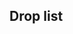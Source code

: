==Drop list==
<!--
AUTOGENERATED, leave a comment on this subpage if you have found any issues
(incorrect or missing info, non-optimal order, etc.)
-->
{{Section}}
{{DropList
|no_legend = true
|filter_button = true
|nodes = G, L, M, N, Q
|boss = L, Q
|Abukuma: L/Easy{Easy: 1.9% (773/40454) / Medium: 1.6% (145/9239) / Hard: 1.4% (528/37193)}, Q/Easy{Easy: 1.9% (467/24368) / Medium: 2% (178/9062) / Hard: 1.9% (915/47371)}
|Akagi: L/Easy{Easy: 1.9% (783/40454) / Medium: 1.7% (155/9239) / Hard: 1.4% (533/37193)}, Q/Easy{Easy: 1.7% (424/24368) / Medium: 0.9% (80/9062) / Hard: 0.3% (152/47371)}
|Akigumo: G/Easy{Easy: 1.3% (121/9424) / Medium: 1.2% (32/2606) / Hard: 1% (145/14510)}, L/Easy{Easy: 4% (1599/40454) / Medium: 3.8% (349/9239) / Hard: 3.6% (1348/37193)}, M/Easy{Easy: 1.4% (242/16866) / Medium: 1.3% (104/7733) / Hard: 1.3% (474/36225)}, N/Easy{Easy: 1.3% (272/20363) / Medium: 1.6% (127/7831) / Hard: 1.3% (475/35453)}, Q/Easy{Easy: 3.9% (959/24368) / Medium: 4.1% (369/9062) / Hard: 3.5% (1635/47371)}
|Amagi: L/Easy{Easy: 2.2% (870/40454) / Medium: 1.9% (178/9239) / Hard: 1.3% (471/37193)}, Q/Easy{Easy: 2.1% (517/24368) / Medium: 0.9% (79/9062) / Hard: 0.9% (415/47371)}
|Amagiri: L/Easy{Easy: 1.8% (716/40454) / Medium: 1.7% (156/9239) / Hard: 1.1% (421/37193)}, Q/Easy{Easy: 3% (729/24368) / Medium: 2.1% (190/9062) / Hard: 2.4% (1159/47371)}
|Amatsukaze: G/Easy{Easy: 1.5% (145/9424) / Medium: 1.8% (46/2606) / Hard: 2.1% (299/14510)}, L/Easy{Easy: 3.5% (1420/40454) / Medium: 3% (273/9239) / Hard: 3.5% (1303/37193)}, M/Hard{Hard: 1.2% (425/36225)}, N/Hard{Hard: 1.3% (453/35453)}, Q/Easy{Easy: 4.4% (1077/24368) / Medium: 4.5% (406/9062) / Hard: 4.5% (2138/47371)}
|Asashimo: L/Easy{Easy: 3.3% (1325/40454) / Medium: 3.5% (321/9239) / Hard: 2.9% (1065/37193)}, Q/Easy{Easy: 3.2% (784/24368) / Medium: 3.8% (345/9062) / Hard: 3.7% (1735/47371)}
|Atago: L/Easy{Easy: 2.2% (870/40454) / Medium: 1.9% (177/9239) / Hard: 1.9% (690/37193)}, Q/Easy{Easy: 1.9% (466/24368) / Medium: 1.9% (171/9062) / Hard: 1.9% (884/47371)}
|Chikuma: L/Easy{Easy: 2% (818/40454) / Medium: 2% (184/9239) / Hard: 1.8% (680/37193)}, Q/Easy{Easy: 2.1% (509/24368) / Medium: 1.9% (176/9062) / Hard: 1.9% (890/47371)}
|Fujinami: G/Easy{Easy: 1.3% (119/9424) / Medium: 1% (27/2606) / Hard: 1.1% (159/14510)}, L/Easy{Easy: 2.1% (844/40454) / Medium: 1.8% (162/9239) / Hard: 1.9% (701/37193)}, M/Medium{Medium: 1.3% (99/7733) / Hard: 1.1% (411/36225)}, N/Medium{Medium: 1% (77/7831) / Hard: 1.3% (475/35453)}, Q/Easy{Easy: 2.5% (617/24368) / Medium: 2.2% (203/9062) / Hard: 2.6% (1253/47371)}
|Fusou: L/Easy{Easy: 2% (819/40454) / Medium: 1.8% (165/9239) / Hard: 1.9% (691/37193)}, Q/Easy{Easy: 2.1% (500/24368) / Medium: 2.2% (197/9062) / Hard: 1.8% (874/47371)}
|Haruna: L/Easy{Easy: 1.8% (745/40454) / Medium: 1.6% (146/9239) / Hard: 1.4% (525/37193)}, Q/Easy{Easy: 1.7% (414/24368) / Medium: 0.9% (78/9062) / Hard: 0.3% (157/47371)}
|Harusame: L/Easy{???}
|Hayasui: G/Easy{Easy: 0.3% (25/9424) / Medium: 0.6% (16/2606) / Hard: 0.6% (89/14510)}, L/Easy{Easy: 2.2% (907/40454) / Medium: 2.1% (193/9239) / Hard: 1.3% (479/37193)}, Q/Easy{Easy: 3.2% (790/24368) / Medium: 2.2% (201/9062) / Hard: 1.6% (763/47371)}
|Hiei: L/Easy{Easy: 1.7% (703/40454) / Medium: 1.5% (140/9239) / Hard: 1.3% (501/37193)}, Q/Easy{Easy: 1.8% (449/24368) / Medium: 0.9% (84/9062) / Hard: 0.4% (177/47371)}
|Hiryuu: L/Easy{Easy: 1.9% (753/40454) / Medium: 1.6% (144/9239) / Hard: 1.4% (532/37193)}, Q/Easy{Easy: 1.7% (413/24368) / Medium: 0.9% (85/9062) / Hard: 0.4% (173/47371)}
|Hiyou: G/Easy{Easy: 1.4% (129/9424) / Medium: 1.2% (32/2606) / Hard: 1% (149/14510)}, I/Medium{Medium: 0.7% (66/9360) / Hard: 0.7% (240/35439)}, M/Easy{Easy: 1.4% (239/16866) / Medium: 1.1% (87/7733) / Hard: 1.2% (431/36225)}, N/Easy{Easy: 1.5% (298/20363) / Medium: 1.3% (105/7831) / Hard: 1.3% (450/35453)}
|Hyuuga: L/Easy{Easy: 2% (816/40454) / Medium: 2% (183/9239) / Hard: 1.8% (665/37193)}, Q/Easy{Easy: 2% (491/24368) / Medium: 2.1% (186/9062) / Hard: 1.9% (884/47371)}
|Ise: L/Easy{Easy: 1.9% (768/40454) / Medium: 1.8% (167/9239) / Hard: 1.8% (662/37193)}, Q/Easy{Easy: 1.9% (471/24368) / Medium: 1.8% (166/9062) / Hard: 1.9% (920/47371)}
|Isokaze: G/Easy{Easy: 0.4% (33/9424) / Medium: 1.2% (32/2606) / Hard: 1.1% (158/14510)}
|Junyou: G/Easy{Easy: 1.2% (110/9424) / Medium: 1.3% (35/2606) / Hard: 1% (150/14510)}, I/Easy{Easy: 0.6% (231/37087) / Medium: 0.7% (70/9360) / Hard: 0.6% (226/35439)}, M/Easy{Easy: 1.4% (230/16866) / Medium: 1.2% (89/7733) / Hard: 1.2% (431/36225)}, N/Easy{Easy: 1.4% (287/20363) / Medium: 1.1% (89/7831) / Hard: 1.2% (443/35453)}
|Kaga: G/Easy{Easy: 1.5% (139/9424) / Medium: 1.2% (30/2606) / Hard: 1.1% (155/14510)}, L/Easy{Easy: 1.9% (778/40454) / Medium: 1.7% (156/9239) / Hard: 1.9% (691/37193)}, Q/Easy{Easy: 2% (494/24368) / Medium: 1.9% (174/9062) / Hard: 1.9% (909/47371)}
|Kamikaze: L/Easy{Easy: 0.6% (241/40454) / Medium: 0.4% (35/9239) / Hard: 0.3% (113/37193)}, Q/Easy{Easy: 0.7% (164/24368) / Medium: 0.7% (59/9062) / Hard: 0.4% (181/47371)}
|Kinugasa: L/Easy{Easy: 1.9% (786/40454) / Medium: 2% (183/9239) / Hard: 1.9% (700/37193)}, Q/Easy{Easy: 2% (479/24368) / Medium: 2.1% (186/9062) / Hard: 1.8% (841/47371)}
|Kirishima: L/Easy{Easy: 2% (809/40454) / Medium: 1.6% (152/9239) / Hard: 1.2% (462/37193)}, Q/Easy{Easy: 1.6% (387/24368) / Medium: 1.1% (97/9062) / Hard: 0.3% (149/47371)}
|Kongou: L/Easy{Easy: 2% (829/40454) / Medium: 1.7% (159/9239) / Hard: 1.4% (535/37193)}, Q/Easy{Easy: 1.7% (421/24368) / Medium: 0.8% (73/9062) / Hard: 0.4% (184/47371)}
|Kuma: G/Easy{Easy: 1.4% (128/9424) / Medium: 1.5% (40/2606) / Hard: 1.1% (160/14510)}, I/Easy{Easy: 0.9% (331/37087) / Medium: 0.7% (63/9360) / Hard: 0.7% (231/35439)}, L/Easy{Easy: 0.1% (36/40454) / Medium: 0.4% (36/9239) / Hard: 0.5% (173/37193)}, M/Easy{Easy: 1.4% (242/16866) / Medium: 1.3% (98/7733) / Hard: 1.2% (430/36225)}, N/Easy{Easy: 1.3% (262/20363) / Medium: 1.1% (90/7831) / Hard: 1.3% (476/35453)}, Q/Easy{Easy: 0.2% (56/24368) / Medium: 1.3% (116/9062) / Hard: 1.5% (708/47371)}
|Makigumo: G/Easy{Easy: 1.3% (125/9424) / Medium: 1.4% (37/2606) / Hard: 1.1% (161/14510)}, I/Hard{Hard: 0.4% (153/35439)}, L/Easy{Easy: 2.1% (838/40454) / Medium: 1.8% (169/9239) / Hard: 1.8% (660/37193)}, M/Easy{Easy: 1.3% (213/16866) / Medium: 1.1% (88/7733) / Hard: 1.2% (444/36225)}, N/Easy{Easy: 1.4% (279/20363) / Medium: 1.4% (112/7831) / Hard: 1.4% (491/35453)}, Q/Easy{Easy: 2.1% (514/24368) / Medium: 1.8% (166/9062) / Hard: 1.8% (863/47371)}
|Maruyu: L/Hard{Hard: 0.4% (162/37193)}, Q/Easy{Easy: 1.8% (443/24368) / Medium: 0.8% (73/9062) / Hard: 0.3% (163/47371)}
|Mikuma: L/Easy{Easy: 1.9% (773/40454) / Medium: 1.6% (150/9239) / Hard: 1.7% (650/37193)}, Q/Easy{Easy: 2% (496/24368) / Medium: 1.9% (171/9062) / Hard: 1.8% (837/47371)}
|Mogami: L/Easy{Easy: 4% (1600/40454) / Medium: 4% (370/9239) / Hard: 3.5% (1320/37193)}, Q/Easy{Easy: 4% (982/24368) / Medium: 3.8% (348/9062) / Hard: 3.7% (1761/47371)}
|Mutsu: L/Easy{Easy: 3.8% (1522/40454) / Medium: 3.3% (305/9239) / Hard: 4.2% (1575/37193)}, Q/Easy{Easy: 5.2% (1257/24368) / Medium: 3.5% (317/9062) / Hard: 3.4% (1603/47371)}
|Myoukou: L/Easy{Easy: 1.9% (776/40454) / Medium: 1.8% (165/9239) / Hard: 1.9% (706/37193)}, Q/Easy{Easy: 2.2% (524/24368) / Medium: 1.9% (174/9062) / Hard: 1.9% (895/47371)}
|Naganami: G/Easy{Easy: 1.4% (130/9424) / Medium: 1.2% (30/2606) / Hard: 1.1% (159/14510)}, I/Hard{Hard: 0.7% (237/35439)}, M/Easy{Easy: 1.3% (224/16866) / Medium: 1.5% (113/7733) / Hard: 1.2% (449/36225)}, N/Easy{Easy: 1.5% (296/20363) / Medium: 1.2% (94/7831) / Hard: 1.3% (465/35453)}
|Nagara: D/Hard{Hard: 0.7% (1019/140246)}, G/Easy{Easy: 1.2% (114/9424) / Medium: 1% (26/2606) / Hard: 1.2% (176/14510)}, I/Easy{Easy: 0.9% (328/37087) / Medium: 0.7% (63/9360) / Hard: 0.6% (230/35439)}, L/Easy{Easy: 0.1% (27/40454) / Medium: 0.3% (24/9239) / Hard: 0.4% (153/37193)}, M/Easy{Easy: 1.4% (242/16866) / Medium: 1.1% (82/7733) / Hard: 1.2% (449/36225)}, N/Easy{Easy: 1.4% (288/20363) / Medium: 1.3% (102/7831) / Hard: 1.3% (465/35453)}, Q/Easy{Easy: 0.2% (54/24368) / Medium: 1.2% (110/9062) / Hard: 1.6% (744/47371)}
|Noshiro: G/Easy{Easy: 1.3% (125/9424) / Medium: 1.5% (38/2606) / Hard: 1.1% (161/14510)}, L/Easy{Easy: 3.8% (1542/40454) / Medium: 3.3% (308/9239) / Hard: 3.1% (1139/37193)}, M/Medium{Medium: 0.7% (54/7733) / Hard: 1.2% (426/36225)}, N/Medium{Medium: 0.5% (43/7831) / Hard: 1.3% (459/35453)}, Q/Easy{Easy: 3.8% (927/24368) / Medium: 2.8% (258/9062) / Hard: 2.3% (1068/47371)}
|Ryuujou: G/Easy{Easy: 1.3% (118/9424) / Medium: 0.9% (24/2606) / Hard: 1.1% (166/14510)}, I/Easy{Easy: 0.8% (294/37087) / Medium: 0.7% (70/9360) / Hard: 0.6% (228/35439)}, M/Easy{Easy: 1.3% (211/16866) / Medium: 1.2% (96/7733) / Hard: 1.3% (466/36225)}, N/Easy{Easy: 1.4% (292/20363) / Medium: 1.4% (106/7831) / Hard: 1.5% (528/35453)}
|Sendai: D/Easy{Easy: 0.8% (666/85583) / Medium: 1.2% (349/29080) / Hard: 0.9% (1319/140246)}, G/Easy{Easy: 1.4% (133/9424) / Medium: 1.5% (38/2606) / Hard: 1.4% (197/14510)}, I/Easy{Easy: 0.8% (284/37087) / Medium: 0.7% (69/9360) / Hard: 0.6% (206/35439)}, L/Easy{Easy: 0.1% (35/40454) / Medium: 0.3% (30/9239) / Hard: 0.4% (153/37193)}, M/Easy{Easy: 1.2% (202/16866) / Medium: 1.3% (98/7733) / Hard: 1.3% (473/36225)}, N/Easy{Easy: 1.4% (277/20363) / Medium: 1.1% (87/7831) / Hard: 1.4% (481/35453)}, Q/Easy{Easy: 0.2% (47/24368) / Medium: 1.2% (109/9062) / Hard: 1.5% (687/47371)}
|Shouhou: G/Easy{Easy: 1.4% (128/9424) / Medium: 1.2% (32/2606) / Hard: 1% (144/14510)}, I/Medium{Medium: 0.5% (47/9360) / Hard: 0.6% (226/35439)}, M/Easy{Easy: 1.4% (239/16866) / Medium: 1.2% (96/7733) / Hard: 1.3% (461/36225)}, N/Easy{Easy: 1.4% (286/20363) / Medium: 1.5% (115/7831) / Hard: 1.3% (459/35453)}
|Shoukaku: L/Easy{Easy: 0.6% (237/40454) / Medium: 1.5% (134/9239) / Hard: 1.4% (516/37193)}, Q/Easy{Easy: 1.8% (432/24368) / Medium: 0.8% (69/9062) / Hard: 0.3% (150/47371)}
|Souryuu: G/Easy{Easy: 1.4% (128/9424) / Medium: 1.3% (34/2606) / Hard: 1.1% (161/14510)}, L/Easy{Easy: 2% (802/40454) / Medium: 2% (182/9239) / Hard: 1.6% (613/37193)}, Q/Easy{Easy: 1.9% (462/24368) / Medium: 2.2% (195/9062) / Hard: 1.9% (898/47371)}
|Takao: L/Easy{Easy: 2.2% (882/40454) / Medium: 1.8% (167/9239) / Hard: 1.7% (630/37193)}, Q/Easy{Easy: 2.1% (511/24368) / Medium: 1.9% (169/9062) / Hard: 1.8% (852/47371)}
|Tokitsukaze: L/Easy{Easy: 1.8% (714/40454) / Medium: 1.5% (137/9239) / Hard: 1.4% (532/37193)}, Q/Easy{Easy: 1.6% (402/24368) / Medium: 0.8% (69/9062) / Hard: 0.3% (144/47371)}
|Tone: L/Easy{Easy: 1.9% (761/40454) / Medium: 1.7% (154/9239) / Hard: 1.9% (698/37193)}, Q/Easy{Easy: 1.9% (456/24368) / Medium: 2.1% (189/9062) / Hard: 2% (937/47371)}
|Yamakaze: G/Easy{Easy: 0.4% (35/9424) / Medium: 0.7% (18/2606) / Hard: 0.9% (133/14510)}
|Yamashiro: L/Easy{Easy: 1.9% (768/40454) / Medium: 1.6% (150/9239) / Hard: 1.7% (625/37193)}, Q/Easy{Easy: 1.9% (475/24368) / Medium: 1.8% (162/9062) / Hard: 1.9% (878/47371)}
|Yuugumo: G/Easy{Easy: 1.5% (145/9424) / Medium: 1.4% (36/2606) / Hard: 1.2% (171/14510)}, L/Easy{Easy: 3.9% (1595/40454) / Medium: 3.7% (343/9239) / Hard: 3.2% (1193/37193)}, M/Easy{Easy: 0.7% (123/16866) / Medium: 1.1% (87/7733) / Hard: 1.3% (485/36225)}, N/Easy{Easy: 0.7% (136/20363) / Medium: 1.2% (91/7831) / Hard: 1.4% (490/35453)}, Q/Easy{Easy: 3.7% (913/24368) / Medium: 2.7% (248/9062) / Hard: 1.9% (890/47371)}
|Zuihou: G/Easy{Easy: 1.3% (124/9424) / Medium: 1% (25/2606) / Hard: 1.2% (173/14510)}, L/Easy{Easy: 4% (1625/40454) / Medium: 3.4% (315/9239) / Hard: 3.5% (1294/37193)}, M/Hard{Hard: 1% (379/36225)}, N/Hard{Hard: 1.2% (412/35453)}, Q/Easy{Easy: 3.9% (952/24368) / Medium: 3.7% (332/9062) / Hard: 3.7% (1769/47371)}
|Zuikaku: L/Easy{Easy: 1.9% (787/40454) / Medium: 1.8% (167/9239) / Hard: 1.5% (553/37193)}, Q/Easy{Easy: 1.8% (427/24368) / Medium: 0.7% (65/9062) / Hard: 0.3% (164/47371)}
}}
{{SectionEnd}}